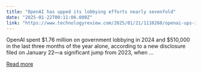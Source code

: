 ```yaml
---
title: "OpenAI has upped its lobbying efforts nearly sevenfold"
date: "2025-01-22T00:11:06.000Z"
link: "https://www.technologyreview.com/2025/01/21/1110260/openai-ups-its-lobbying-efforts-nearly-seven-fold/"
---
```


OpenAI spent $1.76 million on government lobbying in 2024 and $510,000 in the last three months of the year alone, according to a new disclosure filed on January 22—a significant jump from 2023, when ...

[Read more](https://www.technologyreview.com/2025/01/21/1110260/openai-ups-its-lobbying-efforts-nearly-seven-fold/)
